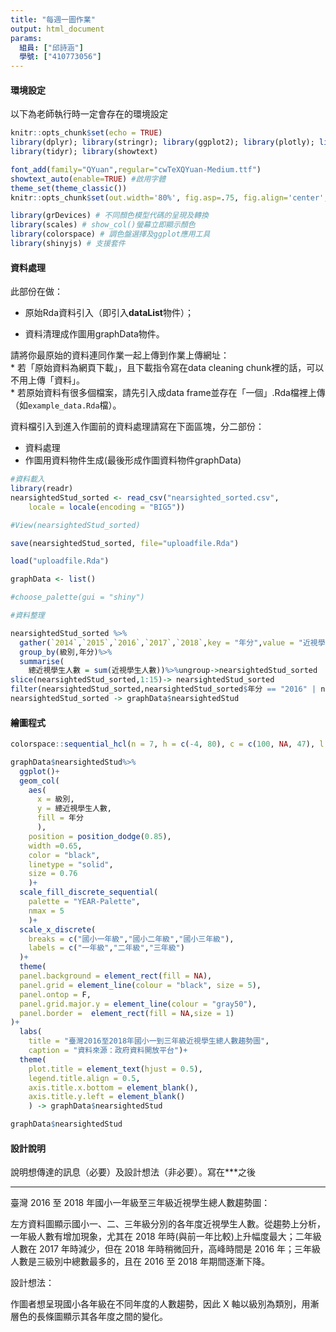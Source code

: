 ```yaml
---
title: "每週一圖作業"
output: html_document
params:
  組員: ["邱詩涵"]  
  學號: ["410773056"]
---
```


#### 環境設定

以下為老師執行時一定會存在的環境設定
```r
knitr::opts_chunk$set(echo = TRUE)
library(dplyr); library(stringr); library(ggplot2); library(plotly); library(lubridate); library(readr);
library(tidyr); library(showtext)

font_add(family="QYuan",regular="cwTeXQYuan-Medium.ttf")
showtext_auto(enable=TRUE) #啟用字體
theme_set(theme_classic())
knitr::opts_chunk$set(out.width='80%', fig.asp=.75, fig.align='center', fig.showtext=T)

library(grDevices) # 不同顏色模型代碼的呈現及轉換
library(scales) # show_col()螢幕立即顯示顏色
library(colorspace) # 調色盤選擇及ggplot應用工具
library(shinyjs) # 支援套件
```

#### 資料處理

此部份在做：

  * 原始Rda資料引入（即引入**dataList**物件）；
  
  * 資料清理成作圖用graphData物件。

請將你最原始的資料連同作業一起上傳到作業上傳網址：  
  * 若「原始資料為網頁下載」，且下載指令寫在data cleaning chunk裡的話，可以不用上傳「資料」。  
  * 若原始資料有很多個檔案，請先引入成data frame並存在「一個」.Rda檔裡上傳（如`example_data.Rda`檔）。  

資料檔引入到進入作圖前的資料處理請寫在下面區塊，分二部份：

  * 資料處理  
  * 作圖用資料物件生成(最後形成作圖資料物件graphData)
  
```r
#資料載入 
library(readr)
nearsightedStud_sorted <- read_csv("nearsighted_sorted.csv", 
    locale = locale(encoding = "BIG5"))

#View(nearsightedStud_sorted)

save(nearsightedStud_sorted, file="uploadfile.Rda")

load("uploadfile.Rda")

graphData <- list()

#choose_palette(gui = "shiny")

#資料整理

nearsightedStud_sorted %>%
  gather(`2014`,`2015`,`2016`,`2017`,`2018`,key = "年分",value = "近視學生人數")%>%
  group_by(級別,年分)%>%
  summarise(
    總近視學生人數 = sum(近視學生人數))%>%ungroup->nearsightedStud_sorted
slice(nearsightedStud_sorted,1:15)-> nearsightedStud_sorted
filter(nearsightedStud_sorted,nearsightedStud_sorted$年分 == "2016" | nearsightedStud_sorted$年分 == "2017"|nearsightedStud_sorted$年分 == "2018") -> nearsightedStud_sorted
nearsightedStud_sorted -> graphData$nearsightedStud

```

#### 繪圖程式
```r
colorspace::sequential_hcl(n = 7, h = c(-4, 80), c = c(100, NA, 47), l = c(55, 96), power = c(1, NA), register = "YEAR-Palette")

graphData$nearsightedStud%>%
  ggplot()+
  geom_col(
    aes(
      x = 級別,
      y = 總近視學生人數,
      fill = 年分
      ),
    position = position_dodge(0.85),
    width =0.65,
    color = "black",
    linetype = "solid",
    size = 0.76
    )+
  scale_fill_discrete_sequential(
    palette = "YEAR-Palette",
    nmax = 5
    )+
  scale_x_discrete(
    breaks = c("國小一年級","國小二年級","國小三年級"),
    labels = c("一年級","二年級","三年級")
  )+
  theme(
  panel.background = element_rect(fill = NA),
  panel.grid = element_line(colour = "black", size = 5),
  panel.ontop = F,
  panel.grid.major.y = element_line(colour = "gray50"),
  panel.border =  element_rect(fill = NA,size = 1)
)+
  labs(
    title = "臺灣2016至2018年國小一到三年級近視學生總人數趨勢圖",
    caption = "資料來源：政府資料開放平台")+
  theme(
    plot.title = element_text(hjust = 0.5),
    legend.title.align = 0.5,
    axis.title.x.bottom = element_blank(),
    axis.title.y.left = element_blank()
    ) -> graphData$nearsightedStud

graphData$nearsightedStud
```

#### 設計說明
說明想傳達的訊息（必要）及設計想法（非必要）。寫在***之後

*** 
臺灣 2016 至 2018 年國小一年級至三年級近視學生總人數趨勢圖：

左方資料圖顯示國小一、二、三年級分別的各年度近視學生人數。從趨勢上分析，一年級人數有增加現象，尤其在 2018 年時(與前一年比較)上升幅度最大；二年級人數在 2017 年時減少，但在 2018 年時稍微回升，高峰時間是 2016 年；三年級人數是三級別中總數最多的，且在 2016 至 2018 年期間逐漸下降。

設計想法：

作圖者想呈現國小各年級在不同年度的人數趨勢，因此 X 軸以級別為類別，用漸層色的長條圖顯示其各年度之間的變化。


